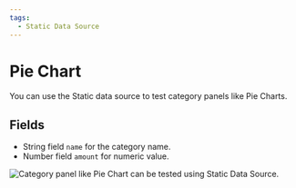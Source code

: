 ```yaml
---
tags:
  - Static Data Source
---
```



# Pie Chart

You can use the Static data source to test category panels like Pie Charts.

## Fields

- String field `name` for the category name.
- Number field `amount` for numeric value.

<Image
  title="Category panel like Pie Chart can be tested using Static Data Source."
  src="/img/plugins/volkovlabs-static-datasource/dashboard.png"
/>
